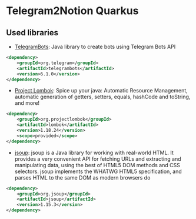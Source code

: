# Telegram2Notion Quarkus

## Used libraries

- [TelegramBots](https://github.com/rubenlagus/TelegramBots): Java library to create bots using Telegram Bots API
```xml
<dependency>
    <groupId>org.telegram</groupId>
    <artifactId>telegrambots</artifactId>
    <version>6.1.0</version>
</dependency>

```

- [Project Lombok](https://projectlombok.org/): Spice up your java: Automatic Resource Management, automatic generation of getters, setters, equals, hashCode and toString, and more!
```xml
<dependency>
    <groupId>org.projectlombok</groupId>
    <artifactId>lombok</artifactId>
    <version>1.18.24</version>
    <scope>provided</scope>
</dependency>
```

- [jsoup](https://jsoup.org/): jsoup is a Java library for working with real-world HTML. It provides a very convenient API for fetching URLs and extracting and manipulating data, using the best of HTML5 DOM methods and CSS selectors. jsoup implements the WHATWG HTML5 specification, and parses HTML to the same DOM as modern browsers do
```xml
<dependency>
    <groupId>org.jsoup</groupId>
    <artifactId>jsoup</artifactId>
    <version>1.15.3</version>
</dependency>
```